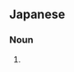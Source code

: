 ==Japanese==
{{ja-kanjitab|か|o1=い|と|o2=り|yomi=k}}

===Noun===
{{ja-noun|かいとり}}

# {{alternative spelling of|買い取り|lang=ja}}
